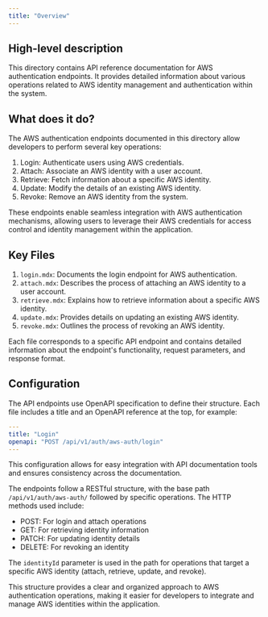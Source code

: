 ```yaml
---
title: "Overview"
---
```


## High-level description

This directory contains API reference documentation for AWS authentication endpoints. It provides detailed information about various operations related to AWS identity management and authentication within the system.

## What does it do?

The AWS authentication endpoints documented in this directory allow developers to perform several key operations:

1. Login: Authenticate users using AWS credentials.
2. Attach: Associate an AWS identity with a user account.
3. Retrieve: Fetch information about a specific AWS identity.
4. Update: Modify the details of an existing AWS identity.
5. Revoke: Remove an AWS identity from the system.

These endpoints enable seamless integration with AWS authentication mechanisms, allowing users to leverage their AWS credentials for access control and identity management within the application.

## Key Files

1. `login.mdx`: Documents the login endpoint for AWS authentication.
2. `attach.mdx`: Describes the process of attaching an AWS identity to a user account.
3. `retrieve.mdx`: Explains how to retrieve information about a specific AWS identity.
4. `update.mdx`: Provides details on updating an existing AWS identity.
5. `revoke.mdx`: Outlines the process of revoking an AWS identity.

Each file corresponds to a specific API endpoint and contains detailed information about the endpoint's functionality, request parameters, and response format.

## Configuration

The API endpoints use OpenAPI specification to define their structure. Each file includes a title and an OpenAPI reference at the top, for example:

```yaml
---
title: "Login"
openapi: "POST /api/v1/auth/aws-auth/login"
---
```

This configuration allows for easy integration with API documentation tools and ensures consistency across the documentation.

The endpoints follow a RESTful structure, with the base path `/api/v1/auth/aws-auth/` followed by specific operations. The HTTP methods used include:

- POST: For login and attach operations
- GET: For retrieving identity information
- PATCH: For updating identity details
- DELETE: For revoking an identity

The `identityId` parameter is used in the path for operations that target a specific AWS identity (attach, retrieve, update, and revoke).

This structure provides a clear and organized approach to AWS authentication operations, making it easier for developers to integrate and manage AWS identities within the application.